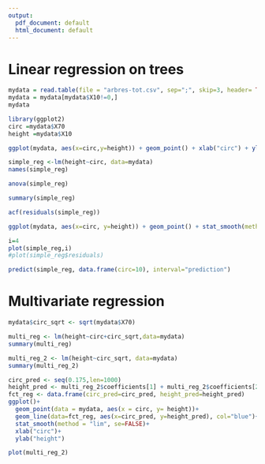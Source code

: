 ```yaml
---
output:
  pdf_document: default
  html_document: default
---
```

# Linear regression on trees

```r
mydata = read.table(file = "arbres-tot.csv", sep=";", skip=3, header= TRUE)
mydata = mydata[mydata$X10!=0,]
mydata
```

```r
library(ggplot2)
circ =mydata$X70
height =mydata$X10

ggplot(mydata, aes(x=circ,y=height)) + geom_point() + xlab("circ") + ylab("height")
```

```r
simple_reg <-lm(height~circ, data=mydata)
names(simple_reg)
```


```r
anova(simple_reg)
```

```r
summary(simple_reg)
```
```r
acf(residuals(simple_reg))
```


```r
ggplot(mydata, aes(x=circ, y=height)) + geom_point() + stat_smooth(method = "lm", se=FALSE) + xlab("circ") + ylab("height")
```


```r
i=4
plot(simple_reg,i)
#plot(simple_reg$residuals)
```
```r
predict(simple_reg, data.frame(circ=10), interval="prediction")
```
# Multivariate regression

```r
mydata$circ_sqrt <- sqrt(mydata$X70)
```

```r
multi_reg <- lm(height~circ+circ_sqrt,data=mydata)
summary(multi_reg)
```
```r
multi_reg_2 <- lm(height~circ_sqrt, data=mydata)
summary(multi_reg_2)
```


```r
circ_pred <- seq(0.175,len=1000)
height_pred <- multi_reg_2$coefficients[1] + multi_reg_2$coefficients[2]*sqrt(circ_pred)
fct_reg <- data.frame(circ_pred=circ_pred, height_pred=height_pred)
ggplot()+
  geom_point(data = mydata, aes(x = circ, y= height))+
  geom_line(data=fct_reg, aes(x=circ_pred, y=height_pred), col="blue")+
  stat_smooth(method = "lim", se=FALSE)+
  xlab("circ")+
  ylab("height")
```
```r
plot(multi_reg_2)
```





